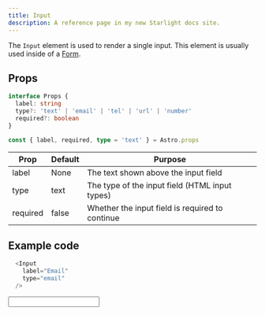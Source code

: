 ```yaml
---
title: Input
description: A reference page in my new Starlight docs site.
---
```



 
The `Input` element is used to render a single input. This element is usually used inside of a [Form](/elements/form).

## Props
```ts
interface Props {
  label: string
  type?: 'text' | 'email' | 'tel' | 'url' | 'number'
  required?: boolean
}

const { label, required, type = 'text' } = Astro.props
```

| Prop | Default | Purpose |
| ----------- | ----------- | ----------- |
| label | None | The text shown above the input field |
| type | text | The type of the input field (HTML input types) |
| required | false | Whether the input field is required to continue |

## Example code

```js title="index.astro"
  <Input
    label="Email"
    type="email"
  />
```

<Window>
  <Input
    label="Email"
    type="email"
  />
</Window>